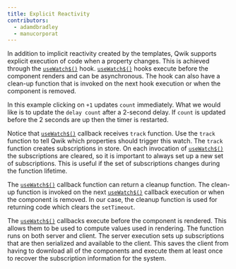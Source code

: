 ```yaml
---
title: Explicit Reactivity
contributors:
  - adamdbradley
  - manucorporat
---
```


In addition to implicit reactivity created by the templates, Qwik supports explicit execution of code when a property changes. This is achieved through the [`useWatch$()`](/docs/components/lifecycle/index.mdx#usewatch) hook. [`useWatch$()`](/docs/components/lifecycle/index.mdx#usewatch) hooks execute before the component renders and can be asynchronous. The hook can also have a clean-up function that is invoked on the next hook execution or when the component is removed.

In this example clicking on `+1` updates `count` immediately. What we would like is to update the `delay count` after a 2-second delay. If `count` is updated before the 2 seconds are up then the timer is restarted.

Notice that [`useWatch$()`](/docs/components/lifecycle/index.mdx#usewatch) callback receives `track` function. Use the `track` function to tell Qwik which properties should trigger this watch. The `track` function creates subscriptions in store. On each invocation of [`useWatch$()`](/docs/components/lifecycle/index.mdx#usewatch) the subscriptions are cleared, so it is important to always set up a new set of subscriptions. This is useful if the set of subscriptions changes during the function lifetime.

The [`useWatch$()`](/docs/components/lifecycle/index.mdx#usewatch) callback function can return a cleanup function. The clean-up function is invoked on the next [`useWatch$()`](/docs/components/lifecycle/index.mdx#usewatch) callback execution or when the component is removed. In our case, the cleanup function is used for returning code which clears the `setTimeout`.

The [`useWatch$()`](/docs/components/lifecycle/index.mdx#usewatch) callbacks execute before the component is rendered. This allows them to be used to compute values used in rendering. The function runs on both server and client. The server execution sets up subscriptions that are then serialized and available to the client. This saves the client from having to download all of the components and execute them at least once to recover the subscription information for the system.
